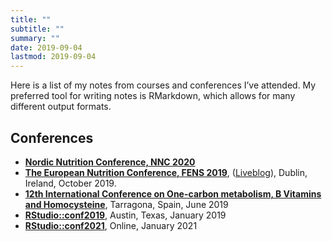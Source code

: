 ```yaml
---
title: ""
subtitle: ""
summary: ""
date: 2019-09-04
lastmod: 2019-09-04
---
```

Here is a list of my notes from courses and conferences I've attended. My preferred tool for writing notes is RMarkdown, which allows for many different output formats. 

## Conferences

- [**Nordic Nutrition Conference, NNC 2020**](/contributions/courses/nnc2020.html)
- [**The European Nutrition Conference, FENS 2019**](/contributions/courses/FENS2019.html), ([Liveblog](/blog/fens-liveblog/)), Dublin, Ireland, October 2019. 
- [**12th International Conference on One-carbon metabolism, B Vitamins and Homocysteine**](/contributions/courses/homocysteine2019.html), Tarragona, Spain, June 2019
- [**RStudio::conf2019**](/contributions/courses/rstudioconf2019.html), Austin, Texas, January 2019 
- [**RStudio::conf2021**](/contributions/courses/rstudioconf2021.html), Online, January 2021 
    
